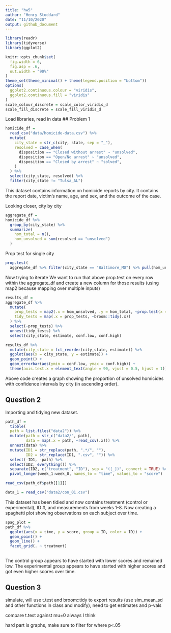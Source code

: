 ```yaml
---
title: "hw5"
author: "Henry Stoddard"
date: "11/10/2020"
output: github_document
---
```

```r
library(readr)
library(tidyverse)
library(ggplot2)

knitr::opts_chunk$set(
  fig.width = 6,
  fig.asp = .6,
  out.width = "90%"
)
theme_set(theme_minimal() + theme(legend.position = "bottom"))
options(
  ggplot2.continuous.colour = "viridis",
  ggplot2.continuous.fill = "viridis"
)
scale_colour_discrete = scale_color_viridis_d
scale_fill_discrete = scale_fill_viridis_d
```

Load libraries, read in data
## Problem 1
```r
homicide_df =
  read_csv("data/homicide-data.csv") %>% 
  mutate(
    city_state = str_c(city, state, sep = "_"),
    resolved = case_when(
      disposition == "Closed without arrest" ~ "unsolved",
      disposition == "Open/No arrest" ~ "unsolved",
      disposition == "Closed by arrest" ~ "solved",
    )
  ) %>% 
  select(city_state, resolved) %>% 
  filter(city_state != "Tulsa_AL")
```
This dataset contains information on homicide reports by city. It contains the report date,
victim's name, age, and sex, and the outcome of the case.

Looking closer, city by city

```r
aggregate_df =
homicide_df %>% 
  group_by(city_state) %>% 
  summarize(
    hom_total = n(),
    hom_unsolved = sum(resolved == "unsolved")
  )
```

Prop test for single city

```r
prop.test(
  aggregate_df %>% filter(city_state == "Baltimore_MD") %>% pull(hom_unsolved), aggregate_df %>% filter(city_state == "Baltimore_MD") %>% pull(hom_total)) %>% broom::tidy()
```

Now trying to iterate
We want to run that above prop.test on every row within the aggregate_df and create a new column for those results (using map2 because mapping over multiple inputs)
```r
results_df =
aggregate_df %>% 
  mutate(
    prop_tests = map2(.x = hom_unsolved, .y = hom_total, ~prop.test(x = .x, n = .y)),
    tidy_tests = map(.x = prop_tests, ~broom::tidy(.x))
  ) %>% 
  select(-prop_tests) %>% 
  unnest(tidy_tests) %>% 
  select(city_state, estimate, conf.low, conf.high)
```

```r
results_df %>%
  mutate(city_state = fct_reorder(city_state, estimate)) %>% 
  ggplot(aes(x = city_state, y = estimate)) +
  geom_point() +
  geom_errorbar(aes(ymin = conf.low, ymax = conf.high)) +
  theme(axis.text.x = element_text(angle = 90, vjust = 0.5, hjust = 1))
```

Above code creates a graph showing the proportion of unsolved homicides with 
confidence intervals by city (in ascending order).


## Question 2
Importing and tidying new dataset.
```r
path_df = 
  tibble(
  path = list.files("data2")) %>% 
  mutate(path = str_c("data2/", path),
         data = map(.x = path, ~read_csv(.x))) %>% 
  unnest(data) %>% 
  mutate(ID1 = str_replace(path, ".*/", ""),
         ID2 = str_replace(ID1, ".csv", "")) %>% 
  select(-ID1, -path) %>% 
  select(ID2, everything()) %>% 
  separate(ID2, c("treatment", "ID"), sep = "([_])", convert = TRUE) %>% 
  pivot_longer(week_1:week_8, names_to = "time", values_to = "score")

read_csv(path_df$path[[1]])

data_1 = read_csv("data2/con_01.csv")


```

This dataset has been tidied and now contains treatment (control or experimental),
ID #, and measurements from weeks 1-8.
Now creating a spaghetti plot showing observations on each subject over time.
```r
spag_plot = 
path_df %>% 
  ggplot(aes(x = time, y = score, group = ID, color = ID)) +
  geom_point() +
  geom_line() +
  facet_grid(. ~ treatment)
  
```
The control group appears to have started with lower scores and remained low.
The experimental group appears to have started with higher scores and got even
higher scores over time.

## Question 3
simulate, will use t.test and broom::tidy to export results (use sim_mean_sd and other functions in class and modify), need to get estimates and p-vals

compare t.test against mu=0 always I think

hard part is graphs, make sure to filter for where p<.05